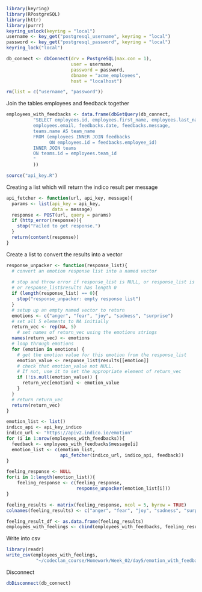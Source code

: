 ```r
library(keyring)
library(RPostgreSQL)
library(httr)
library(purrr)
keyring_unlock(keyring = "local")
username <- key_get("postgresql_username", keyring = "local")
password <- key_get("postgresql_password", keyring = "local")
keyring_lock("local")

db_connect <- dbConnect(drv = PostgreSQL(max.con = 1), 
                        user = username, 
                        password = password, 
                        dbname = "acme_employees", 
                        host = "localhost")

rm(list = c("username", "password"))
```

Join the tables employees and feedback together
```r
employees_with_feedbacks <- data.frame(dbGetQuery(db_connect, 
          "SELECT employees.id, employees.first_name, employees.last_name, 
          employees.email, feedbacks.date, feedbacks.message, 
          teams.name AS team_name
          FROM (employees INNER JOIN feedbacks
                ON employees.id = feedbacks.employee_id)
          INNER JOIN teams 
          ON teams.id = employees.team_id
          "
          ))
```

```r
source("api_key.R")
```

Creating a list which will return the indico result per message
```r
api_fetcher <- function(url, api_key, message){
  params <- list(api_key = api_key, 
                 data = message)
  response <- POST(url, query = params)
  if (http_error(response)){
    stop("Failed to get response.")
  }
  return(content(response))
}
```

Create a list to convert the results into a vector
```r
response_unpacker <- function(response_list){
  # convert an emotion response list into a named vector
  
  # stop and throw error if response_list is NULL, or response_list is length 0, 
  # or response_list$results has length 0	
  if (length(response_list) == 0){
    stop("response_unpacker: empty response list")
  }
  # setup up an empty named vector to return
  emotions <- c("anger", "fear", "joy", "sadness", "surprise")
  # set all 5 elements to NA initially
  return_vec <- rep(NA, 5)
    # set names of return_vec using the emotions strings
  names(return_vec) <- emotions
  # loop through emotions
  for (emotion in emotions) {
    # get the emotion value for this emotion from the response_list
    emotion_value <- response_list$results[[emotion]]
    # check that emotion_value not NULL. 
    # If not, use it to set the appropriate element of return_vec
    if (!is.null(emotion_value)) {
      return_vec[emotion] <- emotion_value
    }
  }
  # return return_vec
  return(return_vec)
} 
```


```r
emotion_list <- list()
indico_api <- api_key_indico
indico_url <- "https://apiv2.indico.io/emotion"
for (i in 1:nrow(employees_with_feedbacks)){
  feedback <- employees_with_feedbacks$message[i]
  emotion_list <- c(emotion_list, 
                    api_fetcher(indico_url, indico_api, feedback))
}
```

```r
feeling_response <- NULL
for(i in 1:length(emotion_list)){
    feeling_response <- c(feeling_response,
                          response_unpacker(emotion_list[i]))
}

feeling_results <- matrix(feeling_response, ncol = 5, byrow = TRUE)
colnames(feeling_results) <- c("anger", "fear", "joy", "sadness", "surprise")
```

```r
feeling_result_df <- as.data.frame(feeling_results)
employees_with_feelings <- cbind(employees_with_feedbacks, feeling_result_df)
```


Write into csv
```r
library(readr)
write_csv(employees_with_feelings,
           "~/codeclan_course/Homework/Week_02/day5/emotion_with_feedback.csv")
```

Disconnect
```r
dbDisconnect(db_connect)
```



